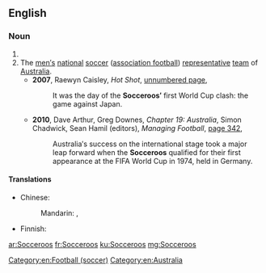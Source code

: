 ==English==
{{wikipedia|Australia national association football team|Socceroos}}

===Noun===
{{head|en|noun plural form}}

# {{plural of|Socceroo|lang=en}}
# The [[man|men′s]] [[national]] [[soccer]] ([[association football]]) [[representative]] [[team]] of [[Australia]].
#* '''2007''', Raewyn Caisley, ''Hot Shot'', [http://books.google.com.au/books?id=PSX_N_QENpQC&pg=PT37&lpg=PT37&dq=%22Socceroos%22+-intitle:%22%22+-inauthor:%22%22&source=bl&ots=f-24_qP2HY&sig=huWF-0IOMJVN8qCepkhSv2SH96A&hl=en&sa=X&ei=UWdYUNnXIYaTiAffyYCABg&redir_esc=y#v=onepage&q=%22Socceroos%22%20-intitle%3A%22%22%20-inauthor%3A%22%22&f=false unnumbered page],
#*: It was the day of the '''Socceroos′''' first World Cup clash: the game against Japan.
#* '''2010''', Dave Arthur, Greg Downes, ''Chapter 19: Australia'', Simon Chadwick, Sean Hamil (editors), ''Managing Football'', [http://books.google.com.au/books?id=KAPHSLkv9h8C&pg=PA342&lpg=PA342&dq=%22Socceroos%22+-intitle:%22%22+-inauthor:%22%22&source=bl&ots=H8q_hv4-Ar&sig=5bOHILayqITNzGOh5MpD79R0RYk&hl=en&sa=X&ei=UWdYUNnXIYaTiAffyYCABg&redir_esc=y#v=onepage&q=%22Socceroos%22%20-intitle%3A%22%22%20-inauthor%3A%22%22&f=false page 342],
#*: Australia′s success on the international stage took a major leap forward when the '''Socceroos''' qualified for their first appearance at the FIFA World Cup in 1974, held in Germany.

====Translations====
{{trans-top|men's football team of Australia}}
* Chinese:
*: Mandarin: {{t+|cmn|澳大利亞國家足球隊|sc=Hani}}, {{t|cmn|澳大利亚国家足球队|tr=Àodàlìyà Guójiā Zúqiúduì|sc=Hani}}
{{trans-mid}}
* Finnish: {{t+|fi|Australia|alt=Australian}} {{t|fi|jalkapallojoukkue}}
{{trans-bottom}}

[[Category:en:Football (soccer)]]
[[Category:en:Australia]]

[[ar:Socceroos]]
[[fr:Socceroos]]
[[ku:Socceroos]]
[[mg:Socceroos]]